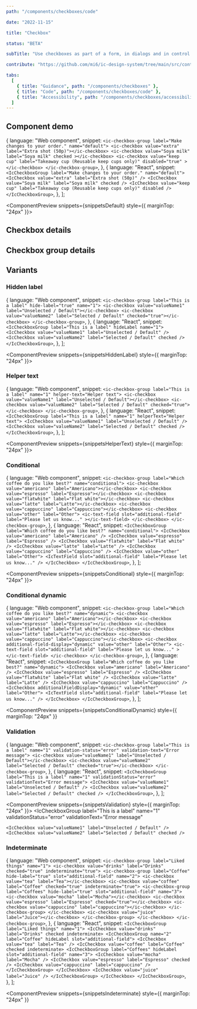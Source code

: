 ```yaml
---
path: "/components/checkboxes/code"

date: "2022-11-15"

title: "Checkbox"

status: "BETA"

subTitle: "Use checkboxes as part of a form, in dialogs and in control areas such as filters or settings."

contribute: "https://github.com/mi6/ic-design-system/tree/main/src/content/structured/components/checkboxes"

tabs:
  [
    { title: "Guidance", path: "/components/checkboxes" },
    { title: "Code", path: "/components/checkboxes/code" },
    { title: "Accessibility", path: "/components/checkboxes/accessibility" },
  ]
---
```



## Component demo

  {
    language: "Web component",
    snippet: `<ic-checkbox-group label="Make changes to your order." name="default">
  <ic-checkbox value="extra" label="Extra shot (50p)"></ic-checkbox>
  <ic-checkbox value="Soya milk" label="Soya milk" checked ></ic-checkbox>
  <ic-checkbox value="keep cup" label="Takeaway cup (Reusable keep cups only)" disabled="true" ></ic-checkbox>
</ic-checkbox-group>`,
  },
  {
    language: "React",
    snippet: `<IcCheckboxGroup label="Make changes to your order." name="default">
  <IcCheckbox value="extra" label="Extra shot (50p)" />
  <IcCheckbox value="Soya milk" label="Soya milk" checked />
  <IcCheckbox value="keep cup" label="Takeaway cup (Reusable keep cups only)" disabled />
</IcCheckboxGroup>`,
  },
];

<ComponentPreview snippets={snippetsDefault} style={{ marginTop: "24px" }}>
  <IcCheckboxGroup label="Make changes to your order." name="default">
    <IcCheckbox value="extra" label="Extra shot (50p)" />
    <IcCheckbox value="Soya milk" label="Soya milk" checked />
    <IcCheckbox
      value="keep cup"
      label="Takeaway cup (Reusable keep cups only)"
      disabled
    />
  </IcCheckboxGroup>
</ComponentPreview>

## Checkbox details

<ComponentDetails component="ic-checkbox" />

## Checkbox group details

<ComponentDetails component="ic-checkbox-group" />

## Variants

### Hidden label

  {
    language: "Web component",
    snippet: `<ic-checkbox-group label="This is a label" hide-label="true" name="1">
  <ic-checkbox value="valueName1" label="Unselected / Default"></ic-checkbox>
  <ic-checkbox value="valueName2" label="Selected / Default" checked="true"></ic-checkbox>
</ic-checkbox-group>`,
  },
  {
    language: "React",
    snippet: `<IcCheckboxGroup label="This is a label" hideLabel name="1">
  <IcCheckbox value="valueName1" label="Unselected / Default" />
  <IcCheckbox value="valueName2" label="Selected / Default" checked />
</IcCheckboxGroup>`,
  },
];

<ComponentPreview snippets={snippetsHiddenLabel} style={{ marginTop: "24px" }}>
  <IcCheckboxGroup label="This is a label" hideLabel name="1">
    <IcCheckbox value="valueName1" label="Unselected / Default" />
    <IcCheckbox value="valueName2" label="Selected / Default" checked />
  </IcCheckboxGroup>
</ComponentPreview>

### Helper text

  {
    language: "Web component",
    snippet: `<ic-checkbox-group label="This is a label" name="1" helper-text="Helper text">
  <ic-checkbox value="valueName1" label="Unselected / Default"></ic-checkbox>
  <ic-checkbox value="valueName2" label="Selected / Default" checked="true"></ic-checkbox>
</ic-checkbox-group>`,
  },
  {
    language: "React",
    snippet: `<IcCheckboxGroup label="This is a label" name="1" helperText="Helper text">
  <IcCheckbox value="valueName1" label="Unselected / Default" />
  <IcCheckbox value="valueName2" label="Selected / Default" checked />
</IcCheckboxGroup>`,
  },
];

<ComponentPreview snippets={snippetsHelperText} style={{ marginTop: "24px" }}>
  <IcCheckboxGroup label="This is a label" name="1" helperText="Helper text">
    <IcCheckbox value="valueName1" label="Unselected / Default" />
    <IcCheckbox value="valueName2" label="Selected / Default" checked />
  </IcCheckboxGroup>
</ComponentPreview>

### Conditional

  {
    language: "Web component",
    snippet: `<ic-checkbox-group label="Which coffee do you like best?" name="conditional">
  <ic-checkbox value="americano" label="Americano"></ic-checkbox>
  <ic-checkbox value="espresso" label="Espresso"></ic-checkbox>
  <ic-checkbox value="flatwhite" label="Flat white"></ic-checkbox>
  <ic-checkbox value="latte" label="Latte"></ic-checkbox>
  <ic-checkbox value="cappuccino" label="Cappuccino"></ic-checkbox>
  <ic-checkbox value="other" label="Other">
    <ic-text-field
      slot="additional-field"
      label="Please let us know..."
    ></ic-text-field>
  </ic-checkbox>
</ic-checkbox-group>`,
  },
  {
    language: "React",
    snippet: `<IcCheckboxGroup label="Which coffee do you like best?" name="conditional">
  <IcCheckbox value="americano" label="Americano" />
  <IcCheckbox value="espresso" label="Espresso" />
  <IcCheckbox value="flatwhite" label="Flat white" />
  <IcCheckbox value="latte" label="Latte" />
  <IcCheckbox value="cappuccino" label="Cappuccino" />
  <IcCheckbox value="other" label="Other">
    <IcTextField
      slot="additional-field"
      label="Please let us know..."
    />
  </IcCheckbox>
</IcCheckboxGroup>`,
  },
];

<ComponentPreview snippets={snippetsConditional} style={{ marginTop: "24px" }}>
  <IcCheckboxGroup label="Which coffee do you like best?" name="conditional">
    <IcCheckbox value="americano" label="Americano" />
    <IcCheckbox value="espresso" label="Espresso" />
    <IcCheckbox value="flatwhite" label="Flat white" />
    <IcCheckbox value="latte" label="Latte" />
    <IcCheckbox value="cappuccino" label="Cappuccino" />
    <IcCheckbox value="other" label="Other">
      <IcTextField slot="additional-field" label="Please let us know..." />
    </IcCheckbox>
  </IcCheckboxGroup>
</ComponentPreview>

### Conditional dynamic

  {
    language: "Web component",
    snippet: `<ic-checkbox-group label="Which coffee do you like best?" name="dynamic">
  <ic-checkbox value="americano" label="Americano"></ic-checkbox>
  <ic-checkbox value="espresso" label="Espresso"></ic-checkbox>
  <ic-checkbox value="flatwhite" label="Flat white"></ic-checkbox>
  <ic-checkbox value="latte" label="Latte"></ic-checkbox>
  <ic-checkbox value="cappuccino" label="Cappuccino"></ic-checkbox>
  <ic-checkbox additional-field-display="dynamic" value="other" label="Other">
    <ic-text-field
      slot="additional-field"
      label="Please let us know..."
    ></ic-text-field>
  </ic-checkbox>
</ic-checkbox-group>`,
  },
  {
    language: "React",
    snippet: `<IcCheckboxGroup label="Which coffee do you like best?" name="dynamic">
  <IcCheckbox value="americano" label="Americano" />
  <IcCheckbox value="espresso" label="Espresso" />
  <IcCheckbox value="flatwhite" label="Flat white" />
  <IcCheckbox value="latte" label="Latte" />
  <IcCheckbox value="cappuccino" label="Cappuccino" />
  <IcCheckbox additionalFieldDisplay="dynamic" value="other" label="Other">
    <IcTextField
      slot="additional-field"
      label="Please let us know..."
    />
  </IcCheckbox>
</IcCheckboxGroup>`,
  },
];

<ComponentPreview
  snippets={snippetsConditionalDynamic}
  style={{ marginTop: "24px" }}
>
  <IcCheckboxGroup label="Which coffee do you like best?" name="dynamic">
    <IcCheckbox value="americano" label="Americano" />
    <IcCheckbox value="espresso" label="Espresso" />
    <IcCheckbox value="flatwhite" label="Flat white" />
    <IcCheckbox value="latte" label="Latte" />
    <IcCheckbox value="cappuccino" label="Cappuccino" />
    <IcCheckbox additionalFieldDisplay="dynamic" value="other" label="Other">
      <IcTextField slot="additional-field" label="Please let us know..." />
    </IcCheckbox>
  </IcCheckboxGroup>
</ComponentPreview>

### Validation

  {
    language: "Web component",
    snippet: `<ic-checkbox-group label="This is a label" name="1" validation-status="error" validation-text="Error message">
  <ic-checkbox value="valueName1" label="Unselected / Default"></ic-checkbox>
  <ic-checkbox value="valueName2" label="Selected / Default" checked="true"></ic-checkbox>
</ic-checkbox-group>`,
  },
  {
    language: "React",
    snippet: `<IcCheckboxGroup label="This is a label" name="1" validationStatus="error" validationText="Error message">
  <IcCheckbox value="valueName1" label="Unselected / Default" />
  <IcCheckbox value="valueName2" label="Selected / Default" checked />
</IcCheckboxGroup>`,
  },
];

<ComponentPreview snippets={snippetsValidation} style={{ marginTop: "24px" }}>
  <IcCheckboxGroup
    label="This is a label"
    name="1"
    validationStatus="error"
    validationText="Error message"
  >
    <IcCheckbox value="valueName1" label="Unselected / Default" />
    <IcCheckbox value="valueName2" label="Selected / Default" checked />
  </IcCheckboxGroup>
</ComponentPreview>

### Indeterminate

  {
    language: "Web component",
    snippet: `<ic-checkbox-group label="Liked things" name="1">
  <ic-checkbox value="drinks" label="Drinks" checked="true" indeterminate="true">
    <ic-checkbox-group label="Coffee" hide-label="true" slot="additional-field" name="2">
      <ic-checkbox value="tea" label="Tea"></ic-checkbox>
      <ic-checkbox value="coffee" label="Coffee" checked="true" indeterminate="true">
        <ic-checkbox-group label="Coffees" hide-label="true" slot="additional-field" name="3">
          <ic-checkbox value="mocha" label="Mocha"></ic-checkbox>
          <ic-checkbox value="espresso" label="Espresso" checked="true"></ic-checkbox>
          <ic-checkbox value="cappuccino" label="cappuccino"></ic-checkbox>
        </ic-checkbox-group>
      </ic-checkbox>
      <ic-checkbox value="juice" label="Juice"></ic-checkbox>
    </ic-checkbox-group>
  </ic-checkbox>
</ic-checkbox-group>`,
  },
  {
    language: "React",
    snippet: `<IcCheckboxGroup label="Liked things" name="1">
  <IcCheckbox value="drinks" label="Drinks" checked indeterminate>
    <IcCheckboxGroup name="2" label="Coffee" hideLabel slot="additional-field">
      <IcCheckbox value="tea" label="Tea" />
      <IcCheckbox value="coffee" label="Coffee" checked indeterminate>
        <IcCheckboxGroup label="Coffees" hideLabel slot="additional-field" name="3">
          <IcCheckbox value="mocha" label="Mocha" />
          <IcCheckbox value="espresso" label="Espresso" checked />
          <IcCheckbox value="cappuccino" label="cappuccino" />
        </IcCheckboxGroup>
      </IcCheckbox>
      <IcCheckbox value="juice" label="Juice" />
    </IcCheckboxGroup>
  </IcCheckbox>
</IcCheckboxGroup>`,
  },
];

<ComponentPreview
  snippets={snippetsIndeterminate}
  style={{ marginTop: "24px" }}
>
  <IcCheckboxGroup label="Liked things" name="1">
    <IcCheckbox value="drinks" label="Drinks" checked indeterminate>
      <IcCheckboxGroup
        name="2"
        label="Coffee"
        hideLabel
        slot="additional-field"
      >
        <IcCheckbox value="tea" label="Tea" />
        <IcCheckbox value="coffee" label="Coffee" checked indeterminate>
          <IcCheckboxGroup
            label="Coffees"
            hideLabel
            slot="additional-field"
            name="3"
          >
            <IcCheckbox value="mocha" label="Mocha" />
            <IcCheckbox value="espresso" label="Espresso" checked />
            <IcCheckbox value="cappuccino" label="cappuccino" />
          </IcCheckboxGroup>
        </IcCheckbox>
        <IcCheckbox value="juice" label="Juice" />
      </IcCheckboxGroup>
    </IcCheckbox>
  </IcCheckboxGroup>
</ComponentPreview>

